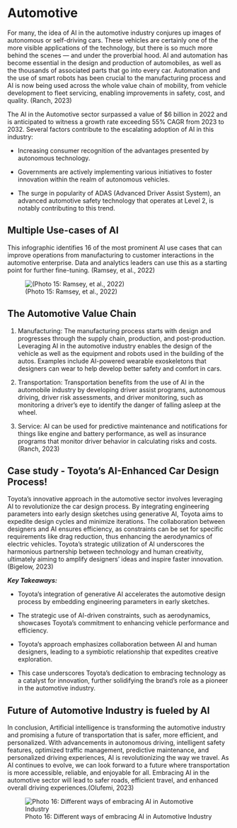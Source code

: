 # Automotive

For many, the idea of AI in the automotive industry conjures up images of autonomous or self-driving cars. These vehicles are certainly one of the more visible applications of the technology, but there is so much more behind the scenes — and under the proverbial hood. AI and automation has become essential in the design and production of automobiles, as well as the thousands of associated parts that go into every car. Automation and the use of smart robots has been crucial to the manufacturing process and AI is now being used across the whole value chain of mobility, from vehicle development to fleet servicing, enabling improvements in safety, cost, and quality. (Ranch, 2023)

The AI in the Automotive sector surpassed a value of $6 billion in 2022 and is anticipated to witness a growth rate exceeding 55% CAGR from 2023 to 2032. Several factors contribute to the escalating adoption of AI in this industry:

- Increasing consumer recognition of the advantages presented by autonomous technology.

- Governments are actively implementing various initiatives to foster innovation within the realm of autonomous vehicles.

- The surge in popularity of ADAS (Advanced Driver Assist System), an advanced automotive safety technology that operates at Level 2, is notably contributing to this trend.


## Multiple Use-cases of AI

This infographic identifies 16 of the most prominent AI use cases that can improve operations from manufacturing to customer interactions in the automotive enterprise. Data and analytics leaders can use this as a starting point for further fine-tuning. (Ramsey, et al., 2022)

![(Photo 15: Ramsey, et al., 2022)](Pyramid.png)

## The Automotive Value Chain

1. Manufacturing: The manufacturing process starts with design and progresses through the supply chain, production, and post-production. Leveraging AI in the automotive industry enables the design of the vehicle as well as the equipment and robots used in the building of the autos. Examples include AI-powered wearable exoskeletons that designers can wear to help develop better safety and comfort in cars. 

2. Transportation: Transportation benefits from the use of AI in the automobile industry by developing driver assist programs, autonomous driving, driver risk assessments, and driver monitoring, such as monitoring a driver’s eye to identify the danger of falling asleep at the wheel.

3. Service: AI can be used for predictive maintenance and notifications for things like engine and battery performance, as well as insurance programs that monitor driver behavior in calculating risks and costs.(Ranch, 2023)

## Case study - Toyota's AI-Enhanced Car Design Process! 

Toyota's innovative approach in the automotive sector involves leveraging AI to revolutionize the car design process. By integrating engineering parameters into early design sketches using generative AI, Toyota aims to expedite design cycles and minimize iterations. The collaboration between designers and AI ensures efficiency, as constraints can be set for specific requirements like drag reduction, thus enhancing the aerodynamics of electric vehicles. Toyota's strategic utilization of AI underscores the harmonious partnership between technology and human creativity, ultimately aiming to amplify designers' ideas and inspire faster innovation. (Bigelow, 2023)

***_**Key Takeaways:**_***

- Toyota's integration of generative AI accelerates the automotive design process by embedding engineering parameters in early sketches.

- The strategic use of AI-driven constraints, such as aerodynamics, showcases Toyota's commitment to enhancing vehicle performance and efficiency.

- Toyota's approach emphasizes collaboration between AI and human designers, leading to a symbiotic relationship that expedites creative exploration.

- This case underscores Toyota's dedication to embracing technology as a catalyst for innovation, further solidifying the brand's role as a pioneer in the automotive industry.

## Future of Automotive Industry is fueled by AI

In conclusion, Artificial intelligence is transforming the automotive industry and promising a future of transportation that is safer, more efficient, and personalized. With advancements in autonomous driving, intelligent safety features, optimized traffic management, predictive maintenance, and personalized driving experiences, AI is revolutionizing the way we travel. As AI continues to evolve, we can look forward to a future where transportation is more accessible, reliable, and enjoyable for all. Embracing AI in the automotive sector will lead to safer roads, efficient travel, and enhanced overall driving experiences.(Olufemi, 2023)

![Photo 16: Different ways of embracing AI in Automotive Industry](Canva.png)
